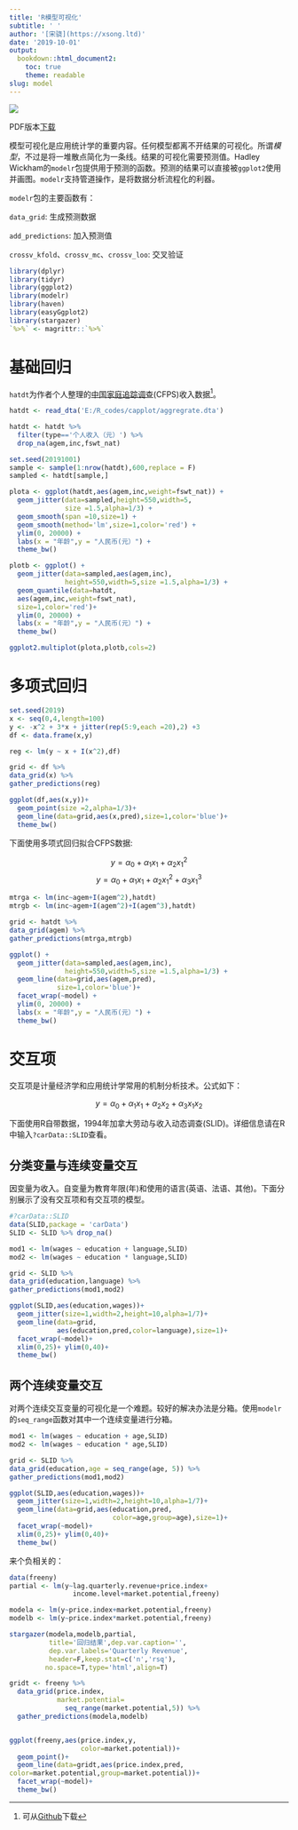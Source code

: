 ```yaml
---
title: 'R模型可视化'
subtitle: ' '
author: '[宋骁](https://xsong.ltd)'
date: '2019-10-01'
output:
  bookdown::html_document2:
    toc: true
    theme: readable
slug: model
---
```


![](https://img.shields.io/badge/License-CC%20BY--NC--ND%204.0-brightgreen.svg)

PDF版本[下载](/modelpdf.pdf)


模型可视化是应用统计学的重要内容。任何模型都离不开结果的可视化。所谓*模型*，不过是将一堆散点简化为一条线。结果的可视化需要预测值。Hadley Wickham的`modelr`包提供用于预测的函数。预测的结果可以直接被`ggplot2`使用并画图。`modelr`支持管道操作，是将数据分析流程化的利器。  

`modelr`包的主要函数有：

`data_grid`: 生成预测数据

`add_predictions`: 加入预测值

`crossv_kfold`、`crossv_mc`、`crossv_loo`: 交叉验证


```r
library(dplyr)
library(tidyr)
library(ggplot2)
library(modelr)
library(haven)
library(easyGgplot2)
library(stargazer)
`%>%` <- magrittr::`%>%`
```

# 基础回归

`hatdt`为作者个人整理的[中国家庭追踪调查](http://www.isss.pku.edu.cn/cfps/index.htm)(CFPS)收入数据^[可从[Github](https://github.com/ECSTA7Y/MaLearning/blob/master/aggregrate.csv)下载]。

```r
hatdt <- read_dta('E:/R_codes/capplot/aggregrate.dta')

```

```r
hatdt <- hatdt %>% 
  filter(type=='个人收入（元）') %>% 
  drop_na(agem,inc,fswt_nat)

set.seed(20191001)
sample <- sample(1:nrow(hatdt),600,replace = F)
sampled <- hatdt[sample,]

plota <- ggplot(hatdt,aes(agem,inc,weight=fswt_nat)) +
  geom_jitter(data=sampled,height=550,width=5,
              size =1.5,alpha=1/3) +
  geom_smooth(span =10,size=1) + 
  geom_smooth(method='lm',size=1,color='red') +
  ylim(0, 20000) +
  labs(x = "年龄",y = "人民币(元）") +
  theme_bw()

plotb <- ggplot() +
  geom_jitter(data=sampled,aes(agem,inc),
              height=550,width=5,size =1.5,alpha=1/3) +
  geom_quantile(data=hatdt,
  aes(agem,inc,weight=fswt_nat),
  size=1,color='red')+
  ylim(0, 20000) +
  labs(x = "年龄",y = "人民币(元）") +
  theme_bw()
```

```r

ggplot2.multiplot(plota,plotb,cols=2)

```

# 多项式回归

```r
set.seed(2019)
x <- seq(0,4,length=100)
y <- -x^2 + 3*x + jitter(rep(5:9,each =20),2) +3
df <- data.frame(x,y)

reg <- lm(y ~ x + I(x^2),df)

grid <- df %>%
data_grid(x) %>%
gather_predictions(reg)

ggplot(df,aes(x,y))+
  geom_point(size =2,alpha=1/3)+
  geom_line(data=grid,aes(x,pred),size=1,color='blue')+
  theme_bw()
```

下面使用多项式回归拟合CFPS数据:

$$y = {\alpha _0} + {\alpha _1}{x_1} + {\alpha _2}x_1^2$$
$$y = {\alpha _0} + {\alpha _1}{x_1} + {\alpha _2}x_1^2 + {\alpha _3}x_1^3$$



```r
mtrga <- lm(inc~agem+I(agem^2),hatdt)
mtrgb <- lm(inc~agem+I(agem^2)+I(agem^3),hatdt)

grid <- hatdt %>%
data_grid(agem) %>%
gather_predictions(mtrga,mtrgb)

ggplot() +
  geom_jitter(data=sampled,aes(agem,inc),
              height=550,width=5,size =1.5,alpha=1/3) +
  geom_line(data=grid,aes(agem,pred),
            size=1,color='blue')+
  facet_wrap(~model) +
  ylim(0, 20000) +
  labs(x = "年龄",y = "人民币(元）") +
  theme_bw()
```



# 交互项
交互项是计量经济学和应用统计学常用的机制分析技术。公式如下：

$$y = {\alpha _0} + {\alpha _1}{x_1} + {\alpha _2}{x_2} + {\alpha _3}{x_1}{x_2}$$

下面使用R自带数据，1994年加拿大劳动与收入动态调查(SLID)。详细信息请在R中输入`?carData::SLID`查看。

## 分类变量与连续变量交互

因变量为收入。自变量为教育年限(年)和使用的语言(英语、法语、其他)。下面分别展示了没有交互项和有交互项的模型。


```r
#?carData::SLID
data(SLID,package = 'carData')
SLID <- SLID %>% drop_na()

mod1 <- lm(wages ~ education + language,SLID)
mod2 <- lm(wages ~ education * language,SLID)

grid <- SLID %>%
data_grid(education,language) %>%
gather_predictions(mod1,mod2)

ggplot(SLID,aes(education,wages))+
  geom_jitter(size=1,width=2,height=10,alpha=1/7)+
  geom_line(data=grid,
            aes(education,pred,color=language),size=1)+
  facet_wrap(~model)+
  xlim(0,25)+ ylim(0,40)+
  theme_bw()
```


## 两个连续变量交互

对两个连续交互变量的可视化是一个难题。较好的解决办法是分箱。使用`modelr`的`seq_range`函数对其中一个连续变量进行分箱。

```r
mod1 <- lm(wages ~ education + age,SLID)
mod2 <- lm(wages ~ education * age,SLID)

grid <- SLID %>%
data_grid(education,age = seq_range(age, 5)) %>%
gather_predictions(mod1,mod2)

ggplot(SLID,aes(education,wages))+
  geom_jitter(size=1,width=2,height=10,alpha=1/7)+
  geom_line(data=grid,aes(education,pred,
                          color=age,group=age),size=1)+
  facet_wrap(~model)+
  xlim(0,25)+ ylim(0,40)+
  theme_bw()
```

来个负相关的：

```r
data(freeny)
partial <- lm(y~lag.quarterly.revenue+price.index+
                income.level+market.potential,freeny)

modela <- lm(y~price.index+market.potential,freeny)
modelb <- lm(y~price.index*market.potential,freeny)

stargazer(modela,modelb,partial,
          title='回归结果',dep.var.caption='',
          dep.var.labels='Quarterly Revenue',
          header=F,keep.stat=c('n','rsq'), 
         no.space=T,type='html',align=T)

gridt <- freeny %>% 
  data_grid(price.index,
            market.potential=
              seq_range(market.potential,5)) %>%
  gather_predictions(modela,modelb)


ggplot(freeny,aes(price.index,y,
                  color=market.potential))+
  geom_point()+
  geom_line(data=gridt,aes(price.index,pred,
color=market.potential,group=market.potential))+
  facet_wrap(~model)+
  theme_bw()
```

